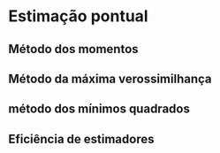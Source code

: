 # Estimação pontual 

## Método dos momentos

## Método da máxima verossimilhança

## método dos mínimos quadrados

## Eficiência de estimadores